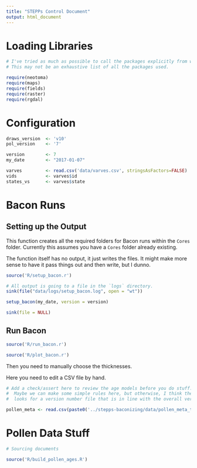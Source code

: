 ```yaml
---
title: "STEPPs Control Document"
output: html_document
---
```


# Loading Libraries

```r

# I've tried as much as possible to call the packages explicitly from within the function calls.
# This may not be an exhaustive list of all the packages used.

require(neotoma)
require(maps)
require(fields)
require(raster)
require(rgdal)

```

# Configuration

```r
draws_version  <- 'v10'
pol_version    <- '7'

version        <- 7
my_date        <- "2017-01-07"

varves         <- read.csv('data/varves.csv', stringsAsFactors=FALSE)
vids           <- varves$id
states_vs      <- varves$state

```

# Bacon Runs

## Setting up the Output

This function creates all the required folders for Bacon runs within the `Cores` folder.  Currently this assumes you have a `Cores` folder already existing.

The function itself has no output, it just writes the files.  It might make more sense to have it pass things out and then write, but I dunno.

```r

source('R/setup_bacon.r')

# All output is going to a file in the `logs` directory.
sink(file("data/logs/setup_bacon.log", open = "wt"))

setup_bacon(my_date, version = version)

sink(file = NULL)

```

## Run Bacon

```r
source('R/run_bacon.r')

source('R/plot_bacon.r')

```

Then you need to manually choose the thicknesses.

Here you need to edit a CSV file by hand.

```r

# Add a check/assert here to review the age models before you do stuff.
#  Maybe we can make some simple rules here, but otherwise, I think the assert statement
#  looks for a version number file that is in line with the overall version number.

pollen_meta <- read.csv(paste0('../stepps-baconizing/data/pollen_meta_thick_v', pol_version, '.csv'), header=TRUE, stringsAsFactors=FALSE, sep=',')

```


# Pollen Data Stuff

```r
# Sourcing documents

source('R/build_pollen_ages.R')

```

